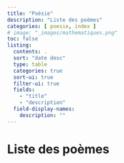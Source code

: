 ```yaml
---
title: "Poésie"
description: "Liste des poèmes"
categories: [ poesie, index ]
# image: "_images/mathematiques.png"
toc: false
listing:
  contents: .
  sort: "date desc"
  type: table
  categories: true
  sort-ui: true
  filter-ui: true
  fields:
    - "title"
    - "description"
  field-display-names:
    description: ""
---
```




# Liste des poèmes



